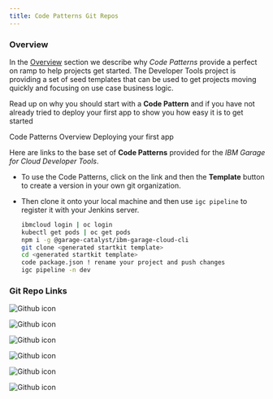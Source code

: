 ```yaml
---
title: Code Patterns Git Repos
---
```


### Overview

In the [Overview](src/pages/codepatterns/overview) section we describe why _Code Patterns_ provide a perfect on ramp to help projects get started. The Developer Tools project is providing a set of seed templates that can be used to get projects moving quickly and focusing on use case business logic.

Read up on why you should start with a **Code Pattern** and if you have not
 already tried to deploy your first app to show you how easy it is to get
  started

<AnchorLinks>
  <AnchorLink to="../codpatterns/overview">Code Patterns
   Overview
  </AnchorLink>
  <AnchorLink to="../../getting-started/deploy-app">Deploying your first app</AnchorLink>
</AnchorLinks>

Here are links to the base set of **Code Patterns** provided for the _IBM Garage for Cloud Developer Tools_.

- To use the Code Patterns, click on the link and then the **Template** button to create a version in your own git organization.

- Then clone it onto your local machine and then use `igc pipeline` to register it with your Jenkins server.
    ```bash
    ibmcloud login | oc login
    kubectl get pods | oc get pods
    npm i -g @garage-catalyst/ibm-garage-cloud-cli
    git clone <generated startkit template>
    cd <generated startkit template>
    code package.json ! rename your project and push changes
    igc pipeline -n dev
    ```

### Git Repo Links

<Row>

<Column colLg={4} colMd={4} noGutterMdLeft>
  <ResourceCard
    title="Bring your own code"
    subTitle="Enable an existing code pattern or project 
     with pipeline logic"
    actionIcon="launch"
    color="light"
    href="../../getting-started/cli#enable"
  >

  </ResourceCard>
</Column>

<Column colLg={4} colMd={4} noGutterMdLeft>
  <ResourceCard
    title="React UI Patterns"
    subTitle="Carbon based UI to help with common patterns using React framework"
    actionIcon="launch"
    color="dark"
    href="https://github.com/IBM/template-node-react"
  >

![Github icon](/images/github-icon.png)

  </ResourceCard>
</Column>
<Column colLg={4} colMd={4} noGutterMdLeft>
<ResourceCard
     title="Angular UI Patterns"
     subTitle="Carbon based UI to help with common patterns using Angular framework"
     actionIcon="launch"
     color="dark"
     href="https://github.com/IBM/template-node-angular"
   >

![Github icon](/images/github-icon.png)

</ResourceCard>
</Column>

</Row>

<Row>

<Column colLg={4} colMd={4} noGutterMdLeft>
  <ResourceCard
    title="Typescript Microservice"
    subTitle="Node.js TypeScript Microservice offering OpenAPI endpoints"
    actionIcon="launch"
    color="dark"
    href="https://github.com/IBM/template-node-typescript"
  >

![Github icon](/images/github-icon.png)

  </ResourceCard>

</Column>


<Column colLg={4} colMd={4} noGutterMdLeft>
  <ResourceCard
    title="Typescript GraphQL"
    subTitle="Node.js TypeScript GraphQL Backend for Frontend"
    actionIcon="launch"
    color="dark"
    href="https://github.com/IBM/template-graphql-typescript"
  >

![Github icon](/images/github-icon.png)

</ResourceCard>
</Column>

<Column colLg={4} colMd={4} noGutterMdLeft>
  <ResourceCard
    title="Spring Boot Microservice"
    subTitle="Spring Boot Java Microservice"
    actionIcon="launch"
    color="dark"
    href="https://github.com/IBM/template-java-spring"
  >

![Github icon](/images/github-icon.png)

</ResourceCard>
</Column>

</Row>

<Row>
<Column colLg={4} colMd={4} noGutterMdLeft>
  <ResourceCard
    title="ArgoCD GitOps"
    subTitle="Template configuration to help to set up GitOps with ArgoCD"
    actionIcon="launch"
    color="light"
    href="https://github.com/IBM/template-argocd-gitops"
  >

![Github icon](/images/github-icon.png)

</ResourceCard>
</Column>
</Row>

<Row>
<Column colLg={4} colMd={4} noGutterMdLeft>
  <ResourceCard
    title="Bring your own code"
    subTitle="Enable an existing project or a custom starter kit with pipeline logic"
    actionIcon="launch"
    color="light"
    href="../getting-started/cli#enable"
  >

  </ResourceCard>
</Column>
</Row>